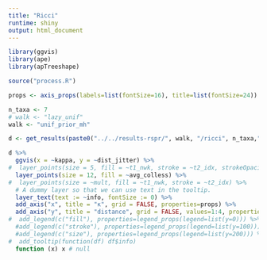 ```yaml
---
title: "Ricci"
runtime: shiny
output: html_document
---
```


```r

library(ggvis)
library(ape)
library(apTreeshape)

source("process.R")

props <- axis_props(labels=list(fontSize=16), title=list(fontSize=24))

n_taxa <- 7
# walk <- "lazy_unif"
walk <- "unif_prior_mh"

d <- get_results(paste0("../../results-rspr/", walk, "/ricci", n_taxa,".mat"))

d %>%
  ggvis(x = ~kappa, y = ~dist_jitter) %>%
#  layer_points(size = 5, fill = ~t1_nwk, stroke = ~t2_idx, strokeOpacity := 0) %>%
  layer_points(size = 12, fill = ~avg_colless) %>%
#  layer_points(size = ~mult, fill = ~t1_nwk, stroke = ~t2_idx) %>%
  # A dummy layer so that we can use text in the tooltip.
  layer_text(text := ~info, fontSize := 0) %>%
  add_axis("x", title = "κ", grid = FALSE, properties=props) %>%
  add_axis("y", title = "distance", grid = FALSE, values=1:4, properties=props) %>%
#  add_legend(c("fill"), properties=legend_props(legend=list(y=0))) %>%
  #add_legend(c("stroke"), properties=legend_props(legend=list(y=100))) %>%
  #add_legend(c("size"), properties=legend_props(legend=list(y=200))) %>%
#  add_tooltip(function(df) df$info)
  function (x) x # null
```
